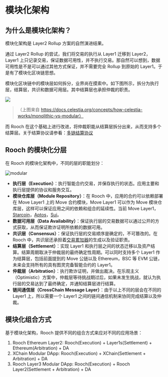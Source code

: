 # 模块化架构

## 为什么是模块化架构？

模块化架构是 Layer2 Rollup 方案的自然演进结果。

通过 Layer2 Rollup 的尝试，我们将交易的执行从 Layer1 迁移到 Layer2，Layer1 上只记录交易，保证数据可用性，并不执行交易。那自然可以想到，数据可用性是不是可以通过其他方式保证，并不需要完全 Rollup 到原始的 Layer1。于是有了模块化区块链思想。

模块化区块链中的模块层如何拆分，业界尚在摸索中。如下图所示，拆分为执行层，结算层，共识和数据可用层。其中结算层也承担仲裁的职责。

<!-- markdown-link-check-disable -->
![](https://docs.celestia.org/assets/images/monolithic-modular-c078dd91fd68b8e6a168ca8bbccfd3d8.png)
> （上图来自 https://docs.celestia.org/concepts/how-celestia-works/monolithic-vs-modular）
<!-- markdown-link-check-enable -->

而 Rooch 在这个基础上进行改进，将仲裁职能从结算层拆分出来，从而支持多个结算层。关于结算协议请参看：[多链结算协议](01-multi-chain-settlement-protocol.md)

## Rooch 的模块化分层

在 Rooch 的模块化架构中，不同的层的职能划分：

![modular](/diagram/rooch-modular.svg)

* **执行层（Execution）**：执行智能合约交易，并保存执行的状态。应用主要和执行层提供的协议和服务交互。
* **模块仓库层（Module Repository）**：在 Rooch 中，应用的合约可以依赖部署在 Move Layer1 上的 Move 合约模块，Move Layer1 可以作为 Move 模块仓库层，这样可以保证应用之间的依赖和组合的延续性。当前 Move Layer1，[Starcoin](https://github.com/starcoinorg/starcoin)，[Aptos](https://github.com/aptos-labs/aptos-core)，[Sui](https://github.com/MystenLabs/sui)。
* **数据可用层（Data Availability）**：保证执行层的交易数据可以通过公开的方式获取，从而保证欺诈证明所依赖的数据可用。
* **共识层（Consensus）**：保证执行层的交易顺序是确定的，不可篡改的。在 Rooch 中，共识层还承担着[交易累加器](../03-transaction-accumulator-proofs.md)的生成以及验证职责。
* **结算层（Settlement）**：实现 Layer1 和执行层之间的状态迁移以及资产结算。结算周期取决于仲裁层的最终确定性周期。可以同时支持多个 Layer1 作为结算层，包括前面提到的 Move 公链以及 Ethereum，BSC 等 EVM 公链，未来会支持所有的具有图灵完备智能合约的 Layer1。
* **仲裁层（Arbitration）**：执行欺诈证明，并做出裁决。在乐观主义（Optimistic）方案中，仲裁层等待挑战期过后，如果未发生挑战，就认为执行层的交易达到了最终确定，并通知结算层进行结算。
* **链间通信层（CrossChain Message Layer）**：由于以上不同的层会在不同的 Layer1 上，所以需要一个 Layer1 之间的链间通信机制来协同完成结算以及仲裁。

## 模块化组合方式

基于模块化架构，Rooch 提供不同的组合方式来应对不同的应用场景：

1. Rooch Ethereum Layer2: Rooch(Execution) + Layer1s(Settlement) + Ethereum(Arbitration) + DA
2. XChain Modular DApp: Rooch(Execution) + XChain(Settlement + Arbitration) + DA
3. Rooch Layer3 Modular DApp: Rooch(Execution) + Rooch Layer2(Settlement + Arbitration) + DA

